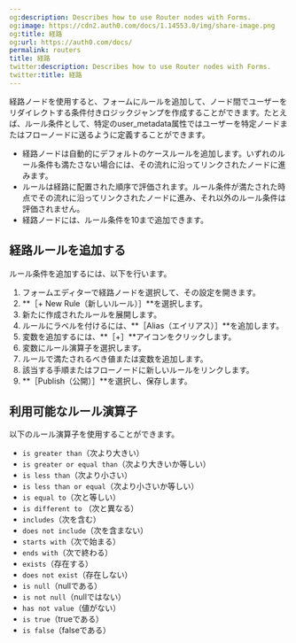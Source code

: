 ```yaml
---
og:description: Describes how to use Router nodes with Forms.
og:image: https://cdn2.auth0.com/docs/1.14553.0/img/share-image.png
og:title: 経路
og:url: https://auth0.com/docs/
permalink: routers
title: 経路
twitter:description: Describes how to use Router nodes with Forms.
twitter:title: 経路
---
```


経路ノードを使用すると、フォームにルールを追加して、ノード間でユーザーをリダイレクトする条件付きロジックジャンプを作成することができます。たとえば、ルール条件として、特定のuser_metadata属性ではユーザーを特定ノードまたはフローノードに送るように定義することができます。

* 経路ノードは自動的にデフォルトのケースルールを追加します。いずれのルール条件も満たさない場合には、その流れに沿ってリンクされたノードに進みます。
* ルールは経路に配置された順序で評価されます。ルール条件が満たされた時点でその流れに沿ってリンクされたノードに進み、それ以外のルール条件は評価されません。
* 経路ノードには、ルール条件を10まで追加できます。

## 経路ルールを追加する

ルール条件を追加するには、以下を行います。

1. フォームエディターで経路ノードを選択して、その設定を開きます。
2. **［+ New Rule（新しいルール）］**を選択します。
3. 新たに作成されたルールを展開します。
4. ルールにラベルを付けるには、**［Alias（エイリアス）］**を追加します。
5. 変数を追加するには、**［+］**アイコンをクリックします。
6. 変数にルール演算子を選択します。
7. ルールで満たされるべき値または変数を追加します。
8. 該当する手順またはフローノードに新しいルールをリンクします。
9. **［Publish（公開）］**を選択し、保存します。



## 利用可能なルール演算子

以下のルール演算子を使用することができます。

* `is greater than`（次より大きい）
* `is greater or equal than`（次より大きいか等しい）
* `is less than`（次より小さい）
* `is less than or equal`（次より小さいか等しい）
* `is equal to`（次と等しい）
* `is different to` （次と異なる）
* `includes`（次を含む）
* `does not include`（次を含まない）
* `starts with`（次で始まる）
* `ends with`（次で終わる）
* `exists`（存在する）
* `does not exist`（存在しない）
* `is null`（nullである）
* `is not null`（nullではない）
* `has not value`（値がない）
* `is true`（trueである）
* `is false`（falseである）